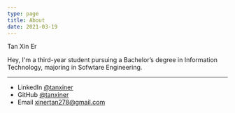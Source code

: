 ```yaml
---
type: page
title: About
date: 2021-03-19
---
```


Tan Xin Er

Hey, I'm a third-year student pursuing a Bachelor’s degree in Information Technology, majoring in Sofwtare Engineering.

---

- LinkedIn [@tanxiner](https://www.linkedin.com/in/tanxiner/)
- GitHub [@tanxiner](https://github.com/tanxiner)
- Email xinertan278@gmail.com
